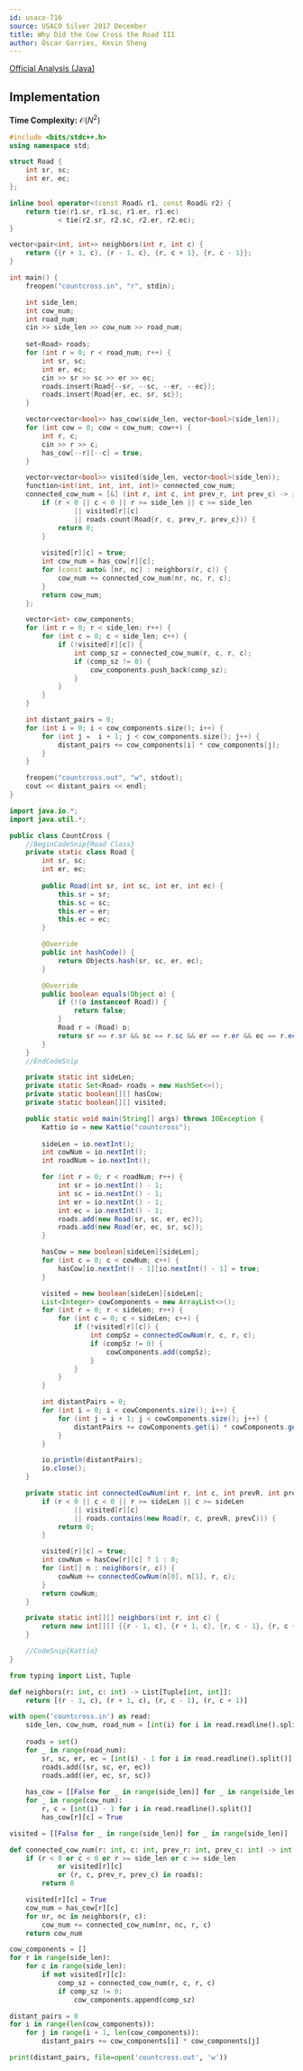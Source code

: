 ```yaml
---
id: usaco-716
source: USACO Silver 2017 December
title: Why Did the Cow Cross the Road III
author: Óscar Garries, Kevin Sheng
---
```


[Official Analysis (Java)](http://www.usaco.org/current/data/sol_countcross_silver_feb17.html)

## Implementation

**Time Complexity:** $\mathcal{O}(N^2)$

<LanguageSection>
<CPPSection>

```cpp
#include <bits/stdc++.h>
using namespace std;

struct Road {
	int sr, sc;
	int er, ec;
};

inline bool operator<(const Road& r1, const Road& r2) {
	return tie(r1.sr, r1.sc, r1.er, r1.ec)
			< tie(r2.sr, r2.sc, r2.er, r2.ec);
}

vector<pair<int, int>> neighbors(int r, int c) {
	return {{r + 1, c}, {r - 1, c}, {r, c + 1}, {r, c - 1}};
}

int main() {
	freopen("countcross.in", "r", stdin);

	int side_len;
	int cow_num;
	int road_num;
	cin >> side_len >> cow_num >> road_num;
	
	set<Road> roads;
	for (int r = 0; r < road_num; r++) {
		int sr, sc;
		int er, ec;
		cin >> sr >> sc >> er >> ec;
		roads.insert(Road{--sr, --sc, --er, --ec});
		roads.insert(Road{er, ec, sr, sc});
	}

	vector<vector<bool>> has_cow(side_len, vector<bool>(side_len));
	for (int cow = 0; cow < cow_num; cow++) {
		int r, c;
		cin >> r >> c;
		has_cow[--r][--c] = true;
	}

	vector<vector<bool>> visited(side_len, vector<bool>(side_len));
	function<int(int, int, int, int)> connected_cow_num;
	connected_cow_num = [&] (int r, int c, int prev_r, int prev_c) -> int {
		if (r < 0 || c < 0 || r >= side_len || c >= side_len
				|| visited[r][c]
				|| roads.count(Road{r, c, prev_r, prev_c})) {
			return 0;
		}
		
		visited[r][c] = true;
		int cow_num = has_cow[r][c];
		for (const auto& [nr, nc] : neighbors(r, c)) {
			cow_num += connected_cow_num(nr, nc, r, c);
		}
		return cow_num;
	};

	vector<int> cow_components;
	for (int r = 0; r < side_len; r++) {
		for (int c = 0; c < side_len; c++) {
			if (!visited[r][c]) {
				int comp_sz = connected_cow_num(r, c, r, c);
				if (comp_sz != 0) {
					cow_components.push_back(comp_sz);
				}
			}
		}
	}

	int distant_pairs = 0;
	for (int i = 0; i < cow_components.size(); i++) {
		for (int j =  i + 1; j < cow_components.size(); j++) {
			distant_pairs += cow_components[i] * cow_components[j];
		}
	}

	freopen("countcross.out", "w", stdout);
	cout << distant_pairs << endl;
}
```

</CPPSection>
<JavaSection>

```java
import java.io.*;
import java.util.*;

public class CountCross {
	//BeginCodeSnip{Road Class}
	private static class Road {
		int sr, sc;
		int er, ec;
		
		public Road(int sr, int sc, int er, int ec) {
			this.sr = sr;
			this.sc = sc;
			this.er = er;
			this.ec = ec;
		}

		@Override
		public int hashCode() {
			return Objects.hash(sr, sc, er, ec);
		}

		@Override
		public boolean equals(Object o) {
			if (!(o instanceof Road)) {
				return false;
			}
			Road r = (Road) o;
			return sr == r.sr && sc == r.sc && er == r.er && ec == r.ec;
		}
	}
	//EndCodeSnip

	private static int sideLen;
	private static Set<Road> roads = new HashSet<>();
	private static boolean[][] hasCow;
	private static boolean[][] visited;

	public static void main(String[] args) throws IOException {
		Kattio io = new Kattio("countcross");
		
		sideLen = io.nextInt();
		int cowNum = io.nextInt();
		int roadNum = io.nextInt();

		for (int r = 0; r < roadNum; r++) {
			int sr = io.nextInt() - 1;
			int sc = io.nextInt() - 1;
			int er = io.nextInt() - 1;
			int ec = io.nextInt() - 1;
			roads.add(new Road(sr, sc, er, ec));
			roads.add(new Road(er, ec, sr, sc));
		}

		hasCow = new boolean[sideLen][sideLen];
		for (int c = 0; c < cowNum; c++) {
			hasCow[io.nextInt() - 1][io.nextInt() - 1] = true;
		}

		visited = new boolean[sideLen][sideLen];
		List<Integer> cowComponents = new ArrayList<>();
		for (int r = 0; r < sideLen; r++) {
			for (int c = 0; c < sideLen; c++) {
				if (!visited[r][c]) {
					int compSz = connectedCowNum(r, c, r, c);
					if (compSz != 0) {
						cowComponents.add(compSz);
					}
				}
			}
		}

		int distantPairs = 0;
		for (int i = 0; i < cowComponents.size(); i++) {
			for (int j = i + 1; j < cowComponents.size(); j++) {
				distantPairs += cowComponents.get(i) * cowComponents.get(j);
			}
		}

		io.println(distantPairs);
		io.close();
	}

	private static int connectedCowNum(int r, int c, int prevR, int prevC) {
		if (r < 0 || c < 0 || r >= sideLen || c >= sideLen
				|| visited[r][c]
				|| roads.contains(new Road(r, c, prevR, prevC))) {
			return 0;
		}

		visited[r][c] = true;
		int cowNum = hasCow[r][c] ? 1 : 0;
		for (int[] n : neighbors(r, c)) {
			cowNum += connectedCowNum(n[0], n[1], r, c);
		}
		return cowNum;
	}

	private static int[][] neighbors(int r, int c) {
		return new int[][] {{r - 1, c}, {r + 1, c}, {r, c - 1}, {r, c + 1}};
	}

	//CodeSnip{Kattio}
}
```

</JavaSection>
<PySection>

```py
from typing import List, Tuple

def neighbors(r: int, c: int) -> List[Tuple[int, int]]:
	return [(r - 1, c), (r + 1, c), (r, c - 1), (r, c + 1)]

with open('countcross.in') as read:
	side_len, cow_num, road_num = [int(i) for i in read.readline().split()]
	
	roads = set()
	for _ in range(road_num):
		sr, sc, er, ec = [int(i) - 1 for i in read.readline().split()]
		roads.add((sr, sc, er, ec))
		roads.add((er, ec, sr, sc))
	
	has_cow = [[False for _ in range(side_len)] for _ in range(side_len)]
	for _ in range(cow_num):
		r, c = [int(i) - 1 for i in read.readline().split()]
		has_cow[r][c] = True

visited = [[False for _ in range(side_len)] for _ in range(side_len)]

def connected_cow_num(r: int, c: int, prev_r: int, prev_c: int) -> int:
	if (r < 0 or c < 0 or r >= side_len or c >= side_len
			or visited[r][c]
			or (r, c, prev_r, prev_c) in roads):
		return 0

	visited[r][c] = True
	cow_num = has_cow[r][c]
	for nr, nc in neighbors(r, c):
		cow_num += connected_cow_num(nr, nc, r, c)
	return cow_num

cow_components = []
for r in range(side_len):
	for c in range(side_len):
		if not visited[r][c]:
			comp_sz = connected_cow_num(r, c, r, c)
			if comp_sz != 0:
				cow_components.append(comp_sz)

distant_pairs = 0
for i in range(len(cow_components)):
	for j in range(i + 1, len(cow_components)):
		distant_pairs += cow_components[i] * cow_components[j]

print(distant_pairs, file=open('countcross.out', 'w'))
```

</PySection>
</LanguageSection>
